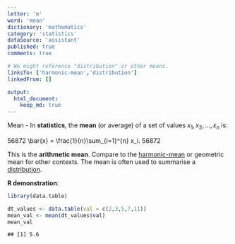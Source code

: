 ```yaml
---
letter: 'm'
word: 'mean'
dictionary: 'mathematics'
category: 'statistics'
dataSource: 'assistant'
published: true
comments: true

# We might reference "distribution" or other means.
linksTo: ['harmonic-mean','distribution']
linkedFrom: []

output:
  html_document:
    keep_md: true
---
```




<a id="mean">Mean</a> - In **statistics**, the **mean** (or average) of a set of values $x_1, x_2, \dots, x_n$ is:

56872
\bar{x} = \frac{1}{n}\sum_{i=1}^{n} x_i.
56872

This is the **arithmetic mean**. Compare to the [harmonic-mean](#harmonic-mean) or geometric mean for other contexts. The mean is often used to summarise a [distribution](#distribution).

**R demonstration**:


``` r
library(data.table)

dt_values <- data.table(val = c(2,3,5,7,11))
mean_val <- mean(dt_values$val)
mean_val
```

```
## [1] 5.6
```

